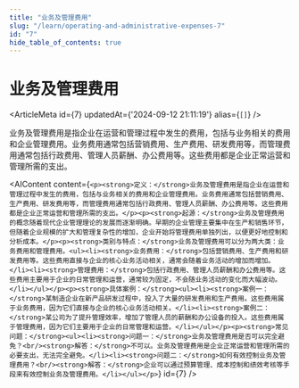 ```yaml
---
title: "业务及管理费用"
slug: "/learn/operating-and-administrative-expenses-7"
id: "7"
hide_table_of_contents: true
---
```



# 业务及管理费用

<ArticleMeta id={7} updatedAt={'2024-09-12 21:11:19'} alias={`[]`} />
<div className='border-solid border-b border-t-0 my-4 border-[var(--ifm-color-gray-300)]' />

业务及管理费用是指企业在运营和管理过程中发生的费用，包括与业务相关的费用和企业管理费用。业务费用通常包括营销费用、生产费用、研发费用等，而管理费用通常包括行政费用、管理人员薪酬、办公费用等。这些费用都是企业正常运营和管理所需的支出。

<AIContent content={`<p><strong>定义：</strong>业务及管理费用是指企业在运营和管理过程中发生的费用，包括与业务相关的费用和企业管理费用。业务费用通常包括营销费用、生产费用、研发费用等，而管理费用通常包括行政费用、管理人员薪酬、办公费用等。这些费用都是企业正常运营和管理所需的支出。</p><p><strong>起源：</strong>业务及管理费用的概念随着现代企业管理理论的发展而逐渐明确。早期的企业管理主要集中在生产和销售环节，但随着企业规模的扩大和管理复杂性的增加，企业开始将管理费用单独列出，以便更好地控制和分析成本。</p><p><strong>类别与特点：</strong>业务及管理费用可以分为两大类：业务费用和管理费用。<ul><li><strong>业务费用：</strong>包括营销费用、生产费用和研发费用等。这些费用直接与企业的核心业务活动相关，通常会随着业务活动的增加而增加。</li><li><strong>管理费用：</strong>包括行政费用、管理人员薪酬和办公费用等。这些费用主要用于企业的日常管理和运营，通常较为固定，不会随业务活动的变化而大幅波动。</li></ul></p><p><strong>具体案例：</strong><ul><li><strong>案例一：</strong>某制造企业在新产品研发过程中，投入了大量的研发费用和生产费用。这些费用属于业务费用，因为它们直接与企业的核心业务活动相关。</li><li><strong>案例二：</strong>某公司为了提升管理效率，增加了管理人员的薪酬和办公设备的投入。这些费用属于管理费用，因为它们主要用于企业的日常管理和运营。</li></ul></p><p><strong>常见问题：</strong><ul><li><strong>问题一：</strong>业务及管理费用是否可以完全避免？<br/><strong>解答：</strong>不可以。业务及管理费用是企业正常运营和管理所需的必要支出，无法完全避免。</li><li><strong>问题二：</strong>如何有效控制业务及管理费用？<br/><strong>解答：</strong>企业可以通过预算管理、成本控制和绩效考核等手段来有效控制业务及管理费用。</li></ul></p>`} id={7} />
